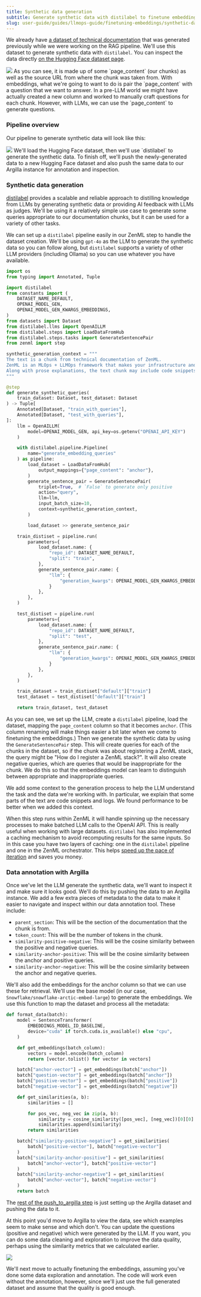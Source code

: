 ---
title: Synthetic data generation
subtitle: Generate synthetic data with distilabel to finetune embeddings.
slug: user-guide/guides/llmops-guide/finetuning-embeddings/synthetic-data-generation
---


We already have [a dataset of technical documentation](https://huggingface.co/datasets/zenml/rag%5Fqa%5Fembedding%5Fquestions%5F0%5F60%5F0) that was generated previously while we were working on the RAG pipeline. We'll use this dataset to generate synthetic data with `distilabel`. You can inspect the data directly [on the Hugging Face dataset page](https://huggingface.co/datasets/zenml/rag%5Fqa%5Fembedding%5Fquestions%5F0%5F60%5F0).

<Frame >
  <img src="../../../../_assets/user-guide/sy.png"/>
</Frame>
As you can see, it is made up of some `page_content` (our chunks) as well as the source URL from where the chunk was taken from. With embeddings, what we're going to want to do is pair the `page_content` with a question that we want to answer. In a pre-LLM world we might have actually created a new column and worked to manually craft questions for each chunk. However, with LLMs, we can use the `page_content` to generate questions.

### Pipeline overview

Our pipeline to generate synthetic data will look like this:
<Frame >
  <img src="../../../../_assets/user-guide/sy-1.png"/>
</Frame>
We'll load the Hugging Face dataset, then we'll use `distilabel` to generate the synthetic data. To finish off, we'll push the newly-generated data to a new Hugging Face dataset and also push the same data to our Argilla instance for annotation and inspection.

### Synthetic data generation

[distilabel](https://github.com/argilla-io/distilabel) provides a scalable and reliable approach to distilling knowledge from LLMs by generating synthetic data or providing AI feedback with LLMs as judges. We'll be using it a relatively simple use case to generate some queries appropriate to our documentation chunks, but it can be used for a variety of other tasks.

We can set up a `distilabel` pipeline easily in our ZenML step to handle the dataset creation. We'll be using `gpt-4o` as the LLM to generate the synthetic data so you can follow along, but `distilabel` supports a variety of other LLM providers (including Ollama) so you can use whatever you have available.

```py
import os
from typing import Annotated, Tuple

import distilabel
from constants import (
    DATASET_NAME_DEFAULT,
    OPENAI_MODEL_GEN,
    OPENAI_MODEL_GEN_KWARGS_EMBEDDINGS,
)
from datasets import Dataset
from distilabel.llms import OpenAILLM
from distilabel.steps import LoadDataFromHub
from distilabel.steps.tasks import GenerateSentencePair
from zenml import step

synthetic_generation_context = """
The text is a chunk from technical documentation of ZenML.
ZenML is an MLOps + LLMOps framework that makes your infrastructure and workflow metadata accessible to data science teams.
Along with prose explanations, the text chunk may include code snippets and logs but these are identifiable from the surrounding backticks.
"""

@step
def generate_synthetic_queries(
    train_dataset: Dataset, test_dataset: Dataset
) -> Tuple[
    Annotated[Dataset, "train_with_queries"],
    Annotated[Dataset, "test_with_queries"],
]:
    llm = OpenAILLM(
        model=OPENAI_MODEL_GEN, api_key=os.getenv("OPENAI_API_KEY")
    )

    with distilabel.pipeline.Pipeline(
        name="generate_embedding_queries"
    ) as pipeline:
        load_dataset = LoadDataFromHub(
            output_mappings={"page_content": "anchor"},
        )
        generate_sentence_pair = GenerateSentencePair(
            triplet=True,  # `False` to generate only positive
            action="query",
            llm=llm,
            input_batch_size=10,
            context=synthetic_generation_context,
        )

        load_dataset >> generate_sentence_pair

    train_distiset = pipeline.run(
        parameters={
            load_dataset.name: {
                "repo_id": DATASET_NAME_DEFAULT,
                "split": "train",
            },
            generate_sentence_pair.name: {
                "llm": {
                    "generation_kwargs": OPENAI_MODEL_GEN_KWARGS_EMBEDDINGS
                }
            },
        },
    )

    test_distiset = pipeline.run(
        parameters={
            load_dataset.name: {
                "repo_id": DATASET_NAME_DEFAULT,
                "split": "test",
            },
            generate_sentence_pair.name: {
                "llm": {
                    "generation_kwargs": OPENAI_MODEL_GEN_KWARGS_EMBEDDINGS
                }
            },
        },
    )

    train_dataset = train_distiset["default"]["train"]
    test_dataset = test_distiset["default"]["train"]

    return train_dataset, test_dataset
```

As you can see, we set up the LLM, create a `distilabel` pipeline, load the dataset, mapping the `page_content` column so that it becomes `anchor`. (This column renaming will make things easier a bit later when we come to finetuning the embeddings.) Then we generate the synthetic data by using the `GenerateSentencePair` step. This will create queries for each of the chunks in the dataset, so if the chunk was about registering a ZenML stack, the query might be "How do I register a ZenML stack?". It will also create negative queries, which are queries that would be inappropriate for the chunk. We do this so that the embeddings model can learn to distinguish between appropriate and inappropriate queries.

We add some context to the generation process to help the LLM understand the task and the data we're working with. In particular, we explain that some parts of the text are code snippets and logs. We found performance to be better when we added this context.

When this step runs within ZenML it will handle spinning up the necessary processes to make batched LLM calls to the OpenAI API. This is really useful when working with large datasets. `distilabel` has also implemented a caching mechanism to avoid recomputing results for the same inputs. So in this case you have two layers of caching: one in the `distilabel` pipeline and one in the ZenML orchestrator. This helps [speed up the pace of iteration](https://www.zenml.io/blog/iterate-fast) and saves you money.

### Data annotation with Argilla

Once we've let the LLM generate the synthetic data, we'll want to inspect it and make sure it looks good. We'll do this by pushing the data to an Argilla instance. We add a few extra pieces of metadata to the data to make it easier to navigate and inspect within our data annotation tool. These include:

* `parent_section`: This will be the section of the documentation that the chunk is from.
* `token_count`: This will be the number of tokens in the chunk.
* `similarity-positive-negative`: This will be the cosine similarity between the positive and negative queries.
* `similarity-anchor-positive`: This will be the cosine similarity between the anchor and positive queries.
* `similarity-anchor-negative`: This will be the cosine similarity between the anchor and negative queries.

We'll also add the embeddings for the anchor column so that we can use these for retrieval. We'll use the base model (in our case, `Snowflake/snowflake-arctic-embed-large`) to generate the embeddings. We use this function to map the dataset and process all the metadata:

```py
def format_data(batch):
    model = SentenceTransformer(
        EMBEDDINGS_MODEL_ID_BASELINE,
        device="cuda" if torch.cuda.is_available() else "cpu",
    )

    def get_embeddings(batch_column):
        vectors = model.encode(batch_column)
        return [vector.tolist() for vector in vectors]

    batch["anchor-vector"] = get_embeddings(batch["anchor"])
    batch["question-vector"] = get_embeddings(batch["anchor"])
    batch["positive-vector"] = get_embeddings(batch["positive"])
    batch["negative-vector"] = get_embeddings(batch["negative"])

    def get_similarities(a, b):
        similarities = []

        for pos_vec, neg_vec in zip(a, b):
            similarity = cosine_similarity([pos_vec], [neg_vec])[0][0]
            similarities.append(similarity)
        return similarities

    batch["similarity-positive-negative"] = get_similarities(
        batch["positive-vector"], batch["negative-vector"]
    )
    batch["similarity-anchor-positive"] = get_similarities(
        batch["anchor-vector"], batch["positive-vector"]
    )
    batch["similarity-anchor-negative"] = get_similarities(
        batch["anchor-vector"], batch["negative-vector"]
    )
    return batch
```

The [rest of the push\_to\_argilla step](https://github.com/zenml-io/zenml-projects/blob/main/llm-complete-guide/steps/push%5Fto%5Fargilla.py) is just setting up the Argilla dataset and pushing the data to it.

At this point you'd move to Argilla to view the data, see which examples seem to make sense and which don't. You can update the questions (positive and negative) which were generated by the LLM. If you want, you can do some data cleaning and exploration to improve the data quality, perhaps using the similarity metrics that we calculated earlier.

<Frame caption="Argilla interface for data annotation">
  <img src="../../../../_assets/user-guide/sy-2.png"/>
</Frame>


We'll next move to actually finetuning the embeddings, assuming you've done some data exploration and annotation. The code will work even without the annotation, however, since we'll just use the full generated dataset and assume that the quality is good enough.

